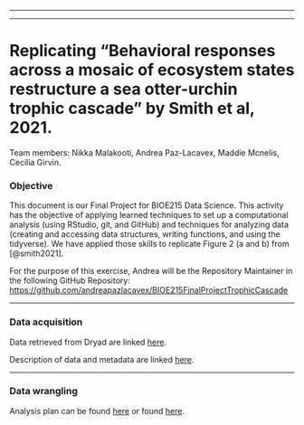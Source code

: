 ------------------------------------------------------------------------

------------------------------------------------------------------------

# Replicating "Behavioral responses across a mosaic of ecosystem states restructure a sea otter-urchin trophic cascade" by Smith et al, 2021.

Team members: Nikka Malakooti, Andrea Paz-Lacavex, Maddie Mcnelis, Cecilia Girvin.

### Objective

This document is our Final Project for BIOE215 Data Science. This activity has the objective of applying learned techniques to set up a computational analysis (using RStudio, git, and GitHub) and techniques for analyzing data (creating and accessing data structures, writing functions, and using the tidyverse). We have applied those skills to replicate Figure 2 (a and b) from [@smith2021].

For the purpose of this exercise, Andrea will be the Repository Maintainer in the following GitHub Repository: <https://github.com/andreapazlacavex/BIOE215FinalProjectTrophicCascade>

------------------------------------------------------------------------

### Data acquisition

Data retrieved from Dryad are linked [here](https://datadryad.org/stash/dataset/doi:10.7291/D1566H).

Description of data and metadata are linked [here](./data.html).

------------------------------------------------------------------------

### Data wrangling

Analysis plan can be found [here](./WrittenPlan.html) or found [here](./WrittenPlan.html).
